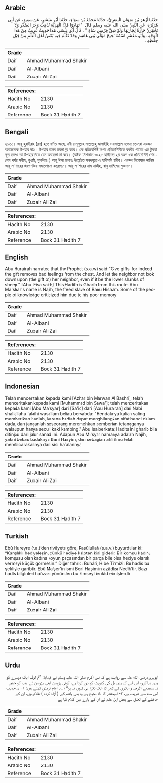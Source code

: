 ## Arabic


<div dir="rtl" lang="ar" style={{fontSize:'larger',backgroundColor:'#f8f9fa',padding:20}}>
حَدَّثَنَا أَزْهَرُ بْنُ مَرْوَانَ الْبَصْرِيُّ، حَدَّثَنَا مُحَمَّدُ بْنُ سَوَاءٍ، حَدَّثَنَا أَبُو مَعْشَرٍ، عَنْ سَعِيدٍ، عَنْ أَبِي هُرَيْرَةَ، عَنِ النَّبِيِّ صلى الله عليه وسلم قَالَ ‏ "‏ تَهَادَوْا فَإِنَّ الْهَدِيَّةَ تُذْهِبُ وَحَرَ الصَّدْرِ وَلاَ تَحْقِرَنَّ جَارَةٌ لِجَارَتِهَا وَلَوْ شِقَّ فِرْسِنِ شَاةٍ ‏"‏ ‏.‏ قَالَ أَبُو عِيسَى هَذَا حَدِيثٌ غَرِيبٌ مِنْ هَذَا الْوَجْهِ ‏.‏ وَأَبُو مَعْشَرٍ اسْمُهُ نَجِيحٌ مَوْلَى بَنِي هَاشِمٍ وَقَدْ تَكَلَّمَ فِيهِ بَعْضُ أَهْلِ الْعِلْمِ مِنْ قِبَلِ حِفْظِهِ ‏.‏
</div>
<div style={{backgroundColor:'#f8f9fa',padding:20, marginBottom: 10}}><table> <thead> <tr> <th>Grade</th> <th></th> </tr> </thead> <tbody> <tr><td>Daif</td><td>Ahmad Muhammad Shakir</td></tr><tr><td>Daif</td><td>Al-Albani</td></tr><tr><td>Daif</td><td>Zubair Ali Zai</td></tr></tbody></table><table> <thead> <tr> <th>References:</th> <th></th> </tr> </thead> <tbody><tr><td>Hadith No</td><td>2130</td></tr><tr><td>Arabic No</td><td>2130</td></tr><tr><td>Reference</td><td>Book 31 Hadith 7</td></tr></tbody></table></div>

## Bengali


<div dir="ltr" lang="bn" style={{fontSize:'larger',backgroundColor:'#f8f9fa',padding:20}}>
২১৩০। আবূ হুরাইরাহ (রাঃ) হতে বর্ণিত আছে, নবী রাসূলুল্লাহ সাল্লাল্লাহু আলাইহি ওয়াসাল্লাম বলেনঃ তোমরা একজন অন্যজনকে উপহার দাও। উপহার মনের ময়লা দূর করে। এক প্রতিবেশিনী অপর প্রতিবেশিনীকে বকরীর পায়ের এক টুকরা ক্ষুর হলেও তা উপহার দিতে যেন অবহেলা না করে। (যঈফ, মিশকাত ৩০২৮ হাদীসের ২য় অংশ এক প্রতিবেশিনী শেষ.. শেষ পর্যন্ত সহীহ, বুখারী, মুসলিম।) আবূ ঈসা বলেনঃ উল্লেখিত সনদসূত্রে এ হাদীসটি গারীব। একদল বিশেষজ্ঞ আলিম আবূ মা’শারের স্মরণশক্তির সমালোচনা করেছেন। আবূ মা’শারের নাম নাজীহ, বানু হাশিমের মুক্তদাস।
</div>
<div style={{backgroundColor:'#f8f9fa',padding:20, marginBottom: 10}}><table> <thead> <tr> <th>Grade</th> <th></th> </tr> </thead> <tbody> <tr><td>Daif</td><td>Ahmad Muhammad Shakir</td></tr><tr><td>Daif</td><td>Al-Albani</td></tr><tr><td>Daif</td><td>Zubair Ali Zai</td></tr></tbody></table><table> <thead> <tr> <th>References:</th> <th></th> </tr> </thead> <tbody><tr><td>Hadith No</td><td>2130</td></tr><tr><td>Arabic No</td><td>2130</td></tr><tr><td>Reference</td><td>Book 31 Hadith 7</td></tr></tbody></table></div>

## English


<div dir="ltr" lang="en" style={{fontSize:'larger',backgroundColor:'#f8f9fa',padding:20}}>
Abu Hurairah narrated that the Prophet (s.a.w) said:"Give gifts, for indeed the gift removes bad feelings from the chest. And let the neighbor not look down upon (the gift of) her neighbor, even if it be the lower shanks of sheep." [Abu 'Eisa said:] This Hadith is Gharib from this route. Abu Ma'shar's name is Najih, the freed slave of Banu Hisham. Some of the people of knowledge criticized him due to his poor memory
</div>
<div style={{backgroundColor:'#f8f9fa',padding:20, marginBottom: 10}}><table> <thead> <tr> <th>Grade</th> <th></th> </tr> </thead> <tbody> <tr><td>Daif</td><td>Ahmad Muhammad Shakir</td></tr><tr><td>Daif</td><td>Al-Albani</td></tr><tr><td>Daif</td><td>Zubair Ali Zai</td></tr></tbody></table><table> <thead> <tr> <th>References:</th> <th></th> </tr> </thead> <tbody><tr><td>Hadith No</td><td>2130</td></tr><tr><td>Arabic No</td><td>2130</td></tr><tr><td>Reference</td><td>Book 31 Hadith 7</td></tr></tbody></table></div>

## Indonesian


<div dir="ltr" lang="id" style={{fontSize:'larger',backgroundColor:'#f8f9fa',padding:20}}>
Telah menceritakan kepada kami [Azhar bin Marwan Al Bashri]; telah menceritakan kepada kami [Muhammad bin Sawa']; telah menceritakan kepada kami [Abu Ma'syar] dari [Sa'id] dari [Abu Hurairah] dari Nabi shallallahu 'alaihi wasallam beliau bersabda: "Hendaknya kalian saling memberikan hadiah, karena hadiah dapat menghilangkan sifat benci dalam dada, dan janganlah seseorang meremehkan pemberian tetangganya walaupun hanya secuil kaki kambing." Abu Isa berkata; Hadits ini gharib bila ditinjau dari jalur sanad ini. Adapun Abu Mi'syar namanya adalah Najih, yakni bekas budaknya Bani Hasyim, dan sebagian ahli ilmu telah membicarakannya dari sisi hafalannya
</div>
<div style={{backgroundColor:'#f8f9fa',padding:20, marginBottom: 10}}><table> <thead> <tr> <th>Grade</th> <th></th> </tr> </thead> <tbody> <tr><td>Daif</td><td>Ahmad Muhammad Shakir</td></tr><tr><td>Daif</td><td>Al-Albani</td></tr><tr><td>Daif</td><td>Zubair Ali Zai</td></tr></tbody></table><table> <thead> <tr> <th>References:</th> <th></th> </tr> </thead> <tbody><tr><td>Hadith No</td><td>2130</td></tr><tr><td>Arabic No</td><td>2130</td></tr><tr><td>Reference</td><td>Book 31 Hadith 7</td></tr></tbody></table></div>

## Turkish


<div dir="ltr" lang="tr" style={{fontSize:'larger',backgroundColor:'#f8f9fa',padding:20}}>
Ebû Hureyre (r.a.)’den rivâyete göre, Rasûlullah (s.a.v.) buyurdular ki: “Karşılıklı hediyeleşin, çünkü hediye kalpten kini giderir. Bir komşu kadın; komşusu olan kadına koyun paçasından bir parça bile olsa hediye olarak vermeyi küçük görmesin.” Diğer tahric: Buhârî, Hibe Tirmizî: Bu hadis bu şekliyle garibtir. Ebû Ma’şer’in ismi Beni Haşim’in azâdlısı Necîh’tir. Bazı hadis bilginleri hafızası yönünden bu kimseyi tenkid etmişlerdir
</div>
<div style={{backgroundColor:'#f8f9fa',padding:20, marginBottom: 10}}><table> <thead> <tr> <th>Grade</th> <th></th> </tr> </thead> <tbody> <tr><td>Daif</td><td>Ahmad Muhammad Shakir</td></tr><tr><td>Daif</td><td>Al-Albani</td></tr><tr><td>Daif</td><td>Zubair Ali Zai</td></tr></tbody></table><table> <thead> <tr> <th>References:</th> <th></th> </tr> </thead> <tbody><tr><td>Hadith No</td><td>2130</td></tr><tr><td>Arabic No</td><td>2130</td></tr><tr><td>Reference</td><td>Book 31 Hadith 7</td></tr></tbody></table></div>

## Urdu


<div dir="rtl" lang="ur" style={{fontSize:'larger',backgroundColor:'#f8f9fa',padding:20}}>
ابوہریرہ رضی الله عنہ سے روایت ہے کہ نبی اکرم صلی اللہ علیہ وسلم نے فرمایا: ”تم لوگ ایک دوسرے کو ہدیہ دیا کرو، اس لیے کہ ہدیہ دل کی کدورت کو دور کرتا ہے، کوئی پڑوسن اپنی پڑوسن کے ہدیہ کو حقیر نہ سمجھے اگرچہ وہ بکری کے کھر کا ایک ٹکڑا ہی کیوں نہ ہو“ ۱؎۔ امام ترمذی کہتے ہیں: ۱- یہ حدیث اس سند سے غریب ہے، ۲- ابومعشر کا نام نجیح ہے وہ بنی ہاشم کے ( آزاد کردہ ) غلام ہیں، ان کے حافظے کے تعلق سے بعض اہل علم نے ان کے بارے میں کلام کیا ہے
</div>
<div style={{backgroundColor:'#f8f9fa',padding:20, marginBottom: 10}}><table> <thead> <tr> <th>Grade</th> <th></th> </tr> </thead> <tbody> <tr><td>Daif</td><td>Ahmad Muhammad Shakir</td></tr><tr><td>Daif</td><td>Al-Albani</td></tr><tr><td>Daif</td><td>Zubair Ali Zai</td></tr></tbody></table><table> <thead> <tr> <th>References:</th> <th></th> </tr> </thead> <tbody><tr><td>Hadith No</td><td>2130</td></tr><tr><td>Arabic No</td><td>2130</td></tr><tr><td>Reference</td><td>Book 31 Hadith 7</td></tr></tbody></table></div>